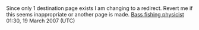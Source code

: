 <article id="10133270" title=Talk:Norton Cemetery>
	<talkpage id="10133270" title="Talk:Norton Cemetery">
Since only 1 destination page exists I am changing to a redirect. Revert me if this seems inappropriate or another page is made. [[User:Bass fishing physicist|Bass fishing physicist]] 01:30, 19 March 2007 (UTC)
	</talkpage>
</article>